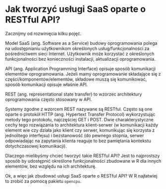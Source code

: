 # Jak tworzyć usługi SaaS oparte o RESTful API?

Zacznijmy od rozwinięcia kilku pojęć.

Model SaaS (ang. Software as a Service) budowy oprogramowania polega na udostępnianiu użytkownikom określonych usług/funkcjonalności za pośrednictwem sieci Internet. Użytkownik może korzystać z określonych funkcjonalności bez konieczności instalacji, aktualizacji oprogramowania.

API (ang. Application Programming Interface) opisuje sposób komunikacji elementów oprogramowania. Jeżeli mamy oprogramowanie składające się z części/komponentów/elementów, składowe muszą się komunikować, sposób komunikacji opisuje właśnie API. 

REST (ang. representational state transfer) to wzorzec architektury oprogramowania często stosowany w API. 

Systemy zgodne z wzorcem REST nazywane są RESTful. Często są one oparte o protokół HTTP (ang. Hypertext Transfer Protocol) wykorzystując metody tego protokołu, najczęściej GET i POST. Dwie charakterystyczne cechy tego rozwiązania to architektura klient-serwer (w komunikacji każdy element wie czy działa jako klient czy serwer, komunikując się korzysta z jednolitego interfejsu) i bezstanowość (do pewnego stopnia, serwer odpowiadając na zapytania klienta reaguje to bez pamiętania kontekstu dotychczasowej komunikacji).

Dlaczego mielibyśmy chcieć tworzyć takie RESTful API? Jest to najprostszy sposób by udostępnić określone funkcjonalności zbudowane w R dla innych elementów, bez względu na ich architekturę. 

Ok, a więc jak zbudować usługi SaaS oparte o RESTful API? W R najłatwiej to zrobić za pomocą pakietu `opencpu`.



